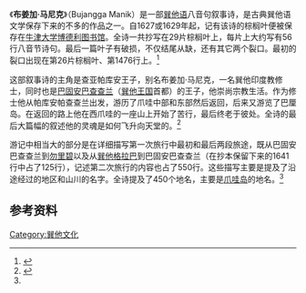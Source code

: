 《'''布姜加·马尼克'''》（Bujangga Manik）是一部[[巽他语|巽他语]]八音句叙事诗，是古典巽他语文学保存下来的不多的作品之一。自1627或1629年起，记有该诗的棕榈叶便被保存在[[牛津大学|牛津大学]][[博德利图书馆|博德利图书馆]]。全诗一共抄写在29片棕榈叶上，每片上大约写有56行八音节诗句。最后一篇叶子有破损，不仅结尾从缺，还有其它两个裂口。最初的裂口出现在第26片棕榈叶、第1476行上。<ref>{{cite book
  | last =Noorduyn
  | first =J.
  | publisher= KITLV Press
  | title = Three Old Sundanese poems
  | date =
  | year =2006
  | page =16
}}</ref>

这部叙事诗的主角是查亚帕库安王子，别名布姜加·马尼克，一名巽他印度教修士，同时也是[[巴固安巴查查兰|巴固安巴查查兰]]（[[巽他王国|巽他王国]]首都）的王子，他崇尚宗教生活。作为修士他从帕库安帕查查兰出发，游历了爪哇中部和东部然后返回，后来又游览了巴厘岛。在返回的路上他在西爪哇的一座山上开始了苦行，最后终老于彼处。全诗的最后大篇幅的叙述他的灵魂是如何飞升向天堂的。<ref name="Noorduyn 2006 437">{{cite book
  | last =Noorduyn
  | first =J.
  | publisher= KITLV Press
  | title = Three Old Sundanese poems
  | date =
  | year =2006
  | page =437
}}</ref>

游记中相当大的部分是在详细描写第一次旅行中最初和最后两段旅途，既从巴固安巴查查兰到[[勿里碧|勿里碧]]以及从[[巽他格拉巴|巽他格拉巴]]到巴固安巴查查兰（在抄本保留下来的1641行中占了125行），记述第二次旅行的内容也占了550行。这些描写主要是提及了沿途经过的地区和山川的名字。全诗提及了450个地名，主要是[[爪哇岛|爪哇岛]]的地名。<ref name="Noorduyn 2006 437" />

==参考资料==
<references/>

[[Category:巽他文化|Category:巽他文化]]